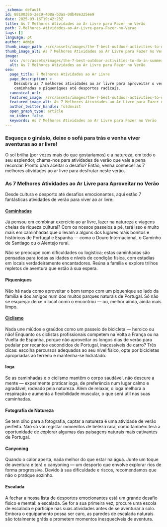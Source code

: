 ```yaml
---
_schema: default
id: 8810038b-2ec9-408a-b3aa-0db48e325ee9
date: 2025-03-16T19:42:23Z
title: As 7 Melhores Atividades ao Ar Livre para Fazer no Verão
path: 7-Melhores-Atividades-ao-Ar-Livre-para-Fazer-no-Verao
tags: []
language: pt
author: Admin
thumb_image_path: /src/assets/images/the-7-best-outdoor-activities-to-do-in-summer.jpg
thumb_image_alt: As 7 Melhores Atividades ao Ar Livre para Fazer no Verão
image:
  src: /src/assets/images/the-7-best-outdoor-activities-to-do-in-summer.jpg
  alt: As 7 Melhores Atividades ao Ar Livre para Fazer no Verão
seo:
  page_title: 7 Melhores Atividades ao Ar Livre
  page_description: >
    Descubra as 7 melhores atividades ao ar livre para aproveitar o verão, desde
    caminhadas e piqueniques até desportos radicais.
  canonical_url:
  featured_image: /src/assets/images/the-7-best-outdoor-activities-to-do-in-summer.jpg
  featured_image_alt: As 7 Melhores Atividades ao Ar Livre para Fazer no Verão
  author_twitter_handle: foldnvist
  open_graph_type: article
  no_index: false
  keywords: As 7 Melhores Atividades ao Ar Livre para Fazer no Verão
---
```


### Esqueça o ginásio, deixe o sofá para trás e venha viver aventuras ao ar livre!

O sol brilha (por vezes mais do que gostaríamos) e a natureza, em todo o seu
esplendor, chama-nos para atividades de verão que vale a pena recordar. Pronto
para aceitar o desafio? Então, venha conhecer as 7 melhores atividades ao ar
livre para desfrutar neste verão.

### **As 7 Melhores Atividades ao Ar Livre para Aproveitar no Verão**

Desde cultura e desporto até desafios emocionantes, aqui estão 7 fantásticas
atividades de verão para viver ao ar livre:

#### [**Caminhadas**](https://topwalkingtoursportugal.com/pt/passeios-pedestres-portugal/)

Já pensou em combinar exercício ao ar livre, lazer na natureza e viagens cheias
de riqueza cultural? Com os nossos passeios a pé, terá isso e muito mais em
caminhadas que o levam a alguns dos lugares mais bonitos e históricos de
Portugal e Espanha — como o Douro Internacional, o Caminho de Santiago ou o
Alentejo rural.

Não se preocupe com dificuldades ou logística; estas caminhadas são pensadas
para todas as idades e níveis de condição física, com estadias em locais
verdadeiramente encantadores. Reúna a família e explore trilhos repletos de
aventura que estão à sua espera.

#### **Piqueniques**

Não há nada como aproveitar o bom tempo com um piquenique ao lado da família e
dos amigos num dos muitos parques naturais de Portugal. Só não se esqueça: deixe
o local como o encontrou — ou, melhor ainda, ainda mais limpo.

#### [**Ciclismo**](https://www.topbiketoursportugal.com)

Nada une miúdos e graúdos como um passeio de bicicleta — heroico ou não!
Enquanto os ciclistas profissionais competem na Volta a França ou na Vuelta de
Espanha, porque não aproveitar os longos dias de verão para pedalar por recantos
escondidos de Portugal, inacessíveis de carro? Três dicas: escolha percursos
adequados ao seu nível físico, opte por bicicletas apropriadas ao terreno e
mantenha-se hidratado.

#### **Ioga**

Se as caminhadas e o ciclismo mantêm o corpo saudável, não descure a mente —
experimente praticar ioga, de preferência num lugar calmo e agradável, rodeado
pela natureza. Além de relaxar, o ioga melhora a respiração e aumenta a
flexibilidade muscular, o que será útil nas suas caminhadas.

#### **Fotografia de Natureza**

Se tem olho para a fotografia, captar a natureza é uma atividade de verão
perfeita. Não só vai registar momentos de beleza rara, como também terá a
oportunidade de explorar algumas das paisagens naturais mais cativantes de
Portugal.

#### **Canyoning**

Quando o calor aperta, nada melhor do que estar na água. Junte um toque de
aventura e terá o canyoning — um desporto que envolve explorar rios de forma
progressiva. Devido à sua dificuldade e riscos, recomendamos que não o pratique
sozinho.

#### **Escalada**

A fechar a nossa lista de desportos emocionantes está um grande desafio físico e
mental: a escalada. Se for a sua primeira vez, procure uma escola de escalada e
participe nas suas atividades antes de se aventurar a solo. Embora o equipamento
possa ser caro, as paredes de escalada naturais são totalmente grátis e prometem
momentos inesquecíveis de aventura.
